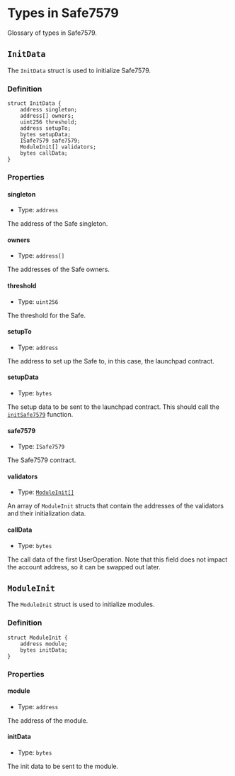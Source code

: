 # Types in Safe7579

Glossary of types in Safe7579.

## `InitData`

The `InitData` struct is used to initialize Safe7579.

### Definition

```solidity
struct InitData {
    address singleton;
    address[] owners;
    uint256 threshold;
    address setupTo;
    bytes setupData;
    ISafe7579 safe7579;
    ModuleInit[] validators;
    bytes callData;
}
```

### Properties

#### singleton

- Type: `address`

The address of the Safe singleton.

#### owners

- Type: `address[]`

The addresses of the Safe owners.

#### threshold

- Type: `uint256`

The threshold for the Safe.

#### setupTo

- Type: `address`

The address to set up the Safe to, in this case, the launchpad contract.

#### setupData

- Type: `bytes`

The setup data to be sent to the launchpad contract. This should call the [`initSafe7579`](/safe7579/launchpad/initSafe7579) function.

#### safe7579

- Type: `ISafe7579`

The Safe7579 contract.

#### validators

- Type: [`ModuleInit[]`](#moduleinit)

An array of `ModuleInit` structs that contain the addresses of the validators and their initialization data.

#### callData

- Type: `bytes`

The call data of the first UserOperation. Note that this field does not impact the account address, so it can be swapped out later.

## `ModuleInit`

The `ModuleInit` struct is used to initialize modules.

### Definition

```solidity
struct ModuleInit {
    address module;
    bytes initData;
}
```

### Properties

#### module

- Type: `address`

The address of the module.

#### initData

- Type: `bytes`

The init data to be sent to the module.
